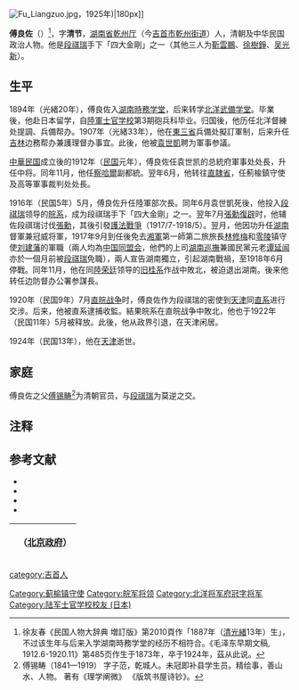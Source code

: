 [[File:Fu_Liangzuo.jpg|thumb]]，1925年)|180px]]

'''傅良佐'''（{{bd|1873年||1924年|}}）<ref>徐友春《民国人物大辞典 増訂版》第2010頁作「1887年（[[清|清]][[光緒|光緒]]13年）生」，不过该生年与后来入学湖南時務学堂的经历不相符合。《毛泽东早期文稿, 1912.6-1920.11》第485页作生于1873年，卒于1924年，茲从此说。</ref>，字'''清节'''，[[湖南省|湖南省]][[乾州厅|乾州厅]]（今[[吉首市|吉首市]][[乾州街道|乾州街道]]）人，清朝及中华民国政治人物。他是[[段祺瑞|段祺瑞]]手下「四大金剛」之一（其他三人为[[靳雲鵬|靳雲鵬]]、[[徐樹錚|徐樹錚]]、[[吴光新|吴光新]]）。

==生平==
1894年（光緒20年），傅良佐入[[湖南|湖南]][[時務学堂|時務学堂]]，后来转学[[北洋武備学堂|北洋武備学堂]]。毕業後，他赴日本留学，自[[陸軍士官学校_(日本)|陸軍士官学校]]第3期砲兵科毕业。归国後，他历任北洋督練处提調、兵備帮办。1907年（光緒33年），他在[[東三省|東三省]]兵備处擬訂軍制，后来升任[[吉林省|吉林]]边務帮办兼護理督办事宜。此後，他被[[袁世凱|袁世凱]]聘为軍事参議。

[[中華民国|中華民国]]成立後的1912年（[[民国紀元|民国]]元年），傅良佐任袁世凯的总統府軍事处处長，升任中将。同年11月，他任[[察哈爾|察哈爾]]副都統。翌年6月，他转往[[直隷省|直隷省]]，任薊楡鎮守使及高等軍事裁判处处長。

1916年（民国5年）5月，傅良佐升任陸軍部次長。同年6月袁世凱死後，他投入[[段祺瑞|段祺瑞]]领导的[[皖系|皖系]]，成为段祺瑞手下「四大金剛」之一。翌年7月[[張勳復辟|張勳復辟]]时，他辅佐段祺瑞讨伐[[張勳|張勳]]，其後引發[[護法戰爭|護法戰爭]]（1917/7-1918/5）。翌月，他因功升任[[湖南省_(中華民国)|湖南]]督軍兼冠威将軍，1917年9月到任後免去[[湘軍|湘軍]]第一師第二旅旅長[[林修梅|林修梅]]和[[零陵|零陵]]镇守使[[刘建藩|刘建藩]]的軍職（兩人均為[[中国同盟会|中国同盟会]]，他們的上司[[湖南巡撫|湖南巡撫]]兼國民黨元老[[谭延闿|谭延闿]]亦於一個月前被[[段祺瑞|段祺瑞]]免職），兩人宣告湖南獨立，引起湖南戰禍，至1918年6月停戰。同年11月，他在同[[陸荣廷|陸荣廷]]领导的[[旧桂系|旧桂系]]作战中敗北，被迫退出湖南。後来他转任边防督办公署参謀長。

1920年（民国9年）7月[[直皖战争|直皖战争]]时，傅良佐作为段祺瑞的密使到[[天津市|天津]]同[[直系|直系]]进行交涉。后来，他被直系逮捕收監。結果皖系在直皖战争中敗北，他也于1922年（民国11年）5月被释放。此後，他从政界引退，在天津闲居。

1924年（民国13年），他在[[天津市|天津]]逝世。

==家庭==
傅良佐之父[[傅锡畴|傅锡畴]]<ref>傅锡畴（1841—1919） 字子范，乾城人。未冠即补县学生员。精绘事，善山水、人物。 著有《理学阐微》 《版筑书屋诗钞》。</ref>为清朝官员，与[[段祺瑞|段祺瑞]]为莫逆之交。

==注释==
<small><references/></small>
==参考文献==
* <span style="font-size:90%;">{{Cite book<!--|和書-->|author = 来新夏等|title = 北洋軍閥史 下冊|year = 2000|publisher = [[南開大学|南開大学]]出版社|isbn = 7-310-01517-7}}</span>
* <span style="font-size:90%;">{{Cite book<!--|和書-->|author = 徐友春主編|title = 民国人物大辞典 増訂版|year = 2007|publisher = 河北人民出版社|isbn = 978-7-202-03014-1}}</span>
* <span style="font-size:90%;">{{Cite book<!--|和書-->|author = 劉寿林等編|title = 民国職官年表|year = 1995|publisher = [[中華書局|中華書局]]|isbn = 7-101-01320-1}}</span>
* <span style="font-size:90%;">{{Cite book<!--|和書-->|author = |title = 毛泽东早期文稿, 1912.6-1920.11|year = 1990|publisher = 湖南出版社|isbn =|location=长沙}}</span>

{| class="wikitable" style="margin:0 auto"
|- 
!　{{CHN1912}}（[[中华民国北京政府|北京政府]]）
{{先代次代|[[湖南省_(中華民国)|湖南]]督軍|<small>1917年8月 - 11月</small>|[[譚延闓|譚延闓]]|[[譚延闓|譚延闓]]}}
|}

{{DEFAULTSORT:Fu傅}}
[[category:吉首人|category:吉首人]]
[[Category:蓟榆镇守使|Category:蓟榆镇守使]]
[[Category:皖军将领|Category:皖军将领]]
[[Category:北洋将军府冠字将军|Category:北洋将军府冠字将军]]
[[Category:陆军士官学校校友_(日本)|Category:陆军士官学校校友 (日本)]]